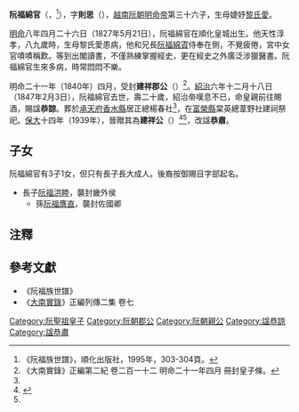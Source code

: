 '''阮福綿官'''（{{vie|v='''Nguyễn Phúc Miên Quan'''|hn=阮福綿官}}，{{bd|1827年|5月21日|1847年|2月3日|catIdx=R阮}}<ref name=shipu>《阮福族世譜》，順化出版社，1995年，303-304頁。</ref>），字'''則思'''（{{vie|v='''Tắc Tư'''|hn=則思}}），[[越南|越南]][[阮朝|阮朝]][[明命帝|明命帝]]第三十六子，生母婕妤[[黎氏愛|黎氏愛]]。

[[明命|明命]]八年四月二十六日（1827年5月21日），阮福綿官在順化皇城出生。他天性淳孝，八九歲時，生母黎氏愛患病，他和兄長[[阮福綿寊|阮福綿寊]]侍奉在側，不覺疲倦，宮中女官嘖嘖稱歎。等到出閣讀書，不僅熟練掌握經史，更在經史之外廣泛涉獵醫書。阮福綿官生來多病，時常悶悶不樂。

明命二十一年（1840年）四月，受封'''建祥郡公'''（{{vie|v=Kiến Trường Quận Công|hn=建祥郡公}}）<ref>《大南實錄》正編第二紀 卷二百一十二 明命二十一年四月 冊封皇子條。</ref>。[[紹治|紹治]]六年十二月十八日（1847年2月3日），阮福綿官去世，壽二十歲，紹治帝嘆息不已，命皇親前往賜酒，賜諡'''恭諒'''。葬於[[承天府_(越南)|承天府]][[香水縣|香水縣]]居正總楊春社<ref name=shipu/>，在[[富榮縣|富榮縣]]棠英總葦野社建祠祭祀。[[保大_(阮朝)|保大]]十四年（1939年），晉贈其為'''建祥公'''（{{vie|v=Kiến Trường Công|hn=建祥公}}）<ref>{{Cite web |url=http://baochi.nlv.gov.vn/baochi/cgi-bin/baochi?a=d&d=WJMY19390606.2.4 |title=追封明命帝第36子為建祥公 |accessdate=2017-05-21 |archive-date=2018-04-06 |archive-url=https://web.archive.org/web/20180406163639/http://baochi.nlv.gov.vn/baochi/cgi-bin/baochi?a=d&d=WJMY19390606.2.4 |dead-url=no }}</ref><ref name=shipu/>，改諡'''恭肅'''。

==子女==
阮福綿官有3子1女，但只有長子長大成人。後裔按御賜目字部起名。
*長子[[阮福洪睦|阮福洪睦]]，襲封畿外侯
**孫[[阮福膺直|阮福膺直]]，襲封佐國卿

==注釋==
{{reflist}}

==參考文獻==
*《阮福族世譜》
*《[[大南實錄|大南實錄]]》正編列傳二集 卷七
{{阮聖祖子女}}
[[Category:阮聖祖皇子|Category:阮聖祖皇子]]
[[Category:阮朝郡公|Category:阮朝郡公]]
[[Category:阮朝親公|Category:阮朝親公]]
[[Category:諡恭諒|Category:諡恭諒]]
[[Category:諡恭肅|Category:諡恭肅]]